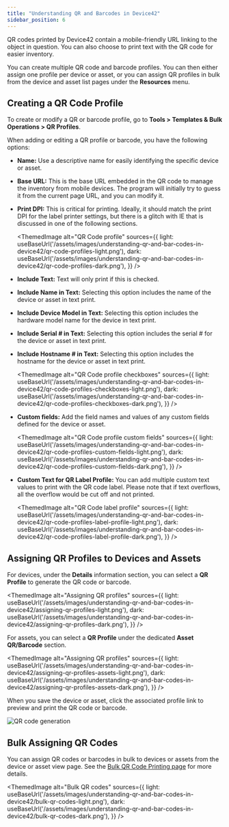 ```yaml
---
title: "Understanding QR and Barcodes in Device42"
sidebar_position: 6
---
```



QR codes printed by Device42 contain a mobile-friendly URL linking to the object in question. You can also choose to print text with the QR code for easier inventory.

You can create multiple QR code and barcode profiles. You can then either assign one profile per device or asset, or you can assign QR profiles in bulk from the device and asset list pages under the **Resources** menu.

## Creating a QR Code Profile

To create or modify a QR or barcode profile, go to **Tools > Templates & Bulk Operations > QR Profiles**.

When adding or editing a QR profile or barcode, you have the following options:

- **Name:** Use a descriptive name for easily identifying the specific device or asset.

- **Base URL:** This is the base URL embedded in the QR code to manage the inventory from mobile devices. The program will initially try to guess it from the current page URL, and you can modify it.

- **Print DPI:** This is critical for printing. Ideally, it should match the print DPI for the label printer settings, but there is a glitch with IE that is discussed in one of the following sections.

    <ThemedImage
    alt="QR Code profile"
    sources={{
        light: useBaseUrl('/assets/images/understanding-qr-and-bar-codes-in-device42/qr-code-profiles-light.png'),
        dark: useBaseUrl('/assets/images/understanding-qr-and-bar-codes-in-device42/qr-code-profiles-dark.png'),
    }}
    />

- **Include Text:** Text will only print if this is checked.

- **Include Name in Text:** Selecting this option includes the name of the device or asset in text print.

- **Include Device Model in Text:** Selecting this option includes the hardware model name for the device in text print.

- **Include Serial # in Text:** Selecting this option includes the serial # for the device or asset in text print.

- **Include Hostname # in Text:** Selecting this option includes the hostname for the device or asset in text print.

    <ThemedImage
    alt="QR Code profile checkboxes"
    sources={{
        light: useBaseUrl('/assets/images/understanding-qr-and-bar-codes-in-device42/qr-code-profiles-checkboxes-light.png'),
        dark: useBaseUrl('/assets/images/understanding-qr-and-bar-codes-in-device42/qr-code-profiles-checkboxes-dark.png'),
    }}
    />

- **Custom fields:** Add the field names and values of any custom fields defined for the device or asset.

    <ThemedImage
    alt="QR Code profile custom fields"
    sources={{
        light: useBaseUrl('/assets/images/understanding-qr-and-bar-codes-in-device42/qr-code-profiles-custom-fields-light.png'),
        dark: useBaseUrl('/assets/images/understanding-qr-and-bar-codes-in-device42/qr-code-profiles-custom-fields-dark.png'),
    }}
    />

- **Custom Text for QR Label Profile:** You can add multiple custom text values to print with the QR code label. Please note that if text overflows, all the overflow would be cut off and not printed.

    <ThemedImage
    alt="QR Code label profile"
    sources={{
        light: useBaseUrl('/assets/images/understanding-qr-and-bar-codes-in-device42/qr-code-profiles-label-profile-light.png'),
        dark: useBaseUrl('/assets/images/understanding-qr-and-bar-codes-in-device42/qr-code-profiles-label-profile-dark.png'),
    }}
    />

## Assigning QR Profiles to Devices and Assets

For devices, under the **Details** information section, you can select a **QR Profile** to generate the QR code or barcode.

<ThemedImage
  alt="Assigning QR profiles"
  sources={{
    light: useBaseUrl('/assets/images/understanding-qr-and-bar-codes-in-device42/assigning-qr-profiles-light.png'),
    dark: useBaseUrl('/assets/images/understanding-qr-and-bar-codes-in-device42/assigning-qr-profiles-dark.png'),
  }}
/>

For assets, you can select a **QR Profile** under the dedicated **Asset QR/Barcode** section.

<ThemedImage
  alt="Assigning QR profiles"
  sources={{
    light: useBaseUrl('/assets/images/understanding-qr-and-bar-codes-in-device42/assigning-qr-profiles-assets-light.png'),
    dark: useBaseUrl('/assets/images/understanding-qr-and-bar-codes-in-device42/assigning-qr-profiles-assets-dark.png'),
  }}
/>

When you save the device or asset, click the associated profile link to preview and print the QR code or barcode.

![QR code generation](/assets/images/understanding-qr-and-bar-codes-in-device42/qr-code-generation.png)

## Bulk Assigning QR Codes

You can assign QR codes or barcodes in bulk to devices or assets from the device or asset view page. See the [Bulk QR Code Printing page](infrastructure-management/mobile-inventory/bulk-qr-printing.mdx) for more details.

<ThemedImage
  alt="Bulk QR codes"
  sources={{
    light: useBaseUrl('/assets/images/understanding-qr-and-bar-codes-in-device42/bulk-qr-codes-light.png'),
    dark: useBaseUrl('/assets/images/understanding-qr-and-bar-codes-in-device42/bulk-qr-codes-dark.png'),
  }}
/>
